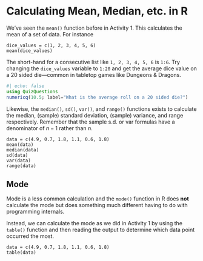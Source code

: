 # Calculating Mean, Median, etc. in R {.unnumbered}

We've seen the `mean()` function before in Activity 1. This calculates the mean
of a set of data. For instance

```webr
dice_values = c(1, 2, 3, 4, 5, 6)
mean(dice_values)
```

::: {.callout-tip}
The short-hand for a consecutive list like `1, 2, 3, 4, 5,
6` is `1:6`. Try changing the `dice_values` variable to `1:20` and get the
average dice value on a 20 sided die—common in tabletop games like Dungeons &
Dragons.
:::

```julia
#| echo: false
using QuizQuestions
numericq(10.5; label="What is the average roll on a 20 sided die?")
```

Likewise, the `median()`, `sd()`, `var()`, and `range()` functions exists to calculate the median, (sample) standard deviation, (sample) variance, and range respectively. Remember that the sample s.d. or var formulas have a denominator of $n - 1$ rather than $n$.

```webr
data = c(4.9, 0.7, 1.8, 1.1, 0.6, 1.8)
mean(data)
median(data)
sd(data)
var(data)
range(data)
```

## Mode

Mode is a less common calculation and the `mode()` function in R does **not**
calculate the mode but does something much different having to do with
programming internals.

Instead, we can calculate the mode as we did in Activity 1 by using the
`table()` function and then reading the output to determine which data point
occurred the most.

```webr
data = c(4.9, 0.7, 1.8, 1.1, 0.6, 1.8)
table(data)
```
